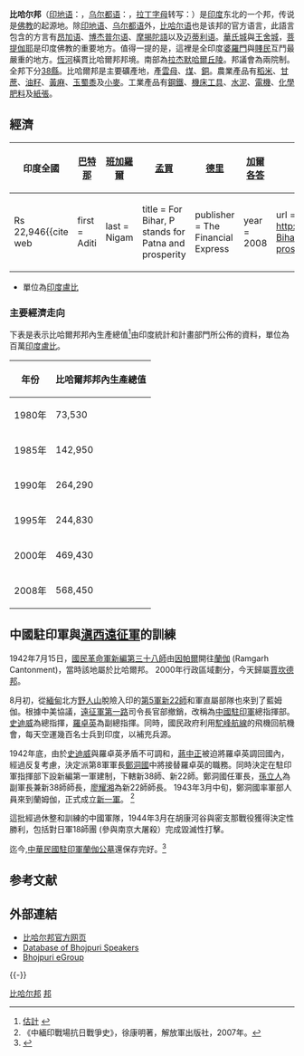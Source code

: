 {{Multiple issues|
{{Expand language|1=en|time=2021-03-10T03:48:03+00:00}}
{{Expert needed|subject=印度|subject2=歷史|time=2021-03-10T03:48:03+00:00}}
{{Globalize|time=2021-03-10T03:48:03+00:00}}
{{POV|time=2021-03-10T03:48:03+00:00}}
}}
{{Infobox state
<!-- See Template:Infobox settlement for additional fields and descriptions -->
| name                    = 比哈爾邦
| native_name             = बिहार
| type                    = 印度的邦
| image_flag              = 
| image_seal              = Seal of Bihar.svg
| image_map               = Bihar in India (claimed and disputed hatched).svg
| map_alt                 =
| map_caption             = 比哈爾邦在印度的位置
| image_map1              = Bihar locator map.svg
| map_caption1            = 比哈爾邦地圖
| latd                    = 25.37
| longd                   = 85.13
| coor_pinpoint           = 巴特那
| coordinates_type        = region:IN-BR_type:adm1st
| coordinates_display     = inline,title
| coordinates_footnotes   =
| coordinates_region      = IN-BR
| subdivision_type        = 國家
| subdivision_name        = 印度
| subdivision_type1       = 地區
| subdivision_name1       = [[印度东部|印度东部]]
| established_title       = 成立
| established_date        = 1912年[[比哈爾與奧立沙省|比哈爾與奧立沙省]]成立，1936年比哈爾省成立
| parts_type              = 縣
| parts_style             = para
| p1                      = [[比哈尔邦行政区划|38]]
| seat_type               = 首府
| seat                    = [[巴特那|巴特那]]
| seat1_type              = 最大城市
| seat1                   = 巴特那
| government_footnotes    =
| leader_title            = 邦长
| leader_name             = Ram Nath Kovind
| leader_title1           = 首席部長
| leader_name1            = Nitish Kumar (JDU)
| leader_title2 = 邦議會
| leader_name2  = [[兩院制|兩院制]]<br/>[[Bihar_Legislative_Council|Legislative Council]] 75<br/>[[Bihar_Legislative_Assembly|Legislative Assembly]] 243 
| leader_title3           = 人民院選區
| leader_name3            = 40
| leader_title4           = 高等法院
| leader_name4            = [[巴特那高等法院|巴特那高等法院]]
| unit_pref               = Metric<!-- or US or UK -->
| area_footnotes          = 
| area_total_km2          = 94,163
| area_note               = 
| area_rank               = 全國第13位
| elevation_footnotes     =
| elevation_m             =
| population_footnotes    =<ref name="GOI_2001">{{cite web|title = census of india|url = http://www.censusindia.gov.in/|work = Census of India 2001|publisher = Government of India|date = 27 May 2002|accessdate = 14 April 2007|archiveurl = https://web.archive.org/web/20070403123745/http://www.censusindia.gov.in/|archivedate = 2007年4月3日|deadurl = no}}</ref>
| population_total        = 103,804,637
| population_as_of        = 2011年
| population_rank         = 全國第3位
| population_density_km2  = 1,102
| population_note         =
| sex_ratio               = 916
| timezone1               = [[印度標準時間|IST]]
| utc_offset1             = +05:30
| iso_code                = [[ISO_3166-2:IN|IN-BR]]
| blank_name_sec1         = [[人类发展指数|HDI]]
| blank_info_sec1         = {{increase}} 0.41<ref>{{cite web |author= |url=http://www.firstpost.com/india/hdi-in-india-rises-by-21-kerala-leads-gujarat-far-behind-114044.html |title=HDI in India rises by 21%: Kerala leads, Gujarat far behind |publisher=Firstpost |date=2011-10-21 |accessdate=2013-11-19 |archive-date=2020-11-12 |archive-url=https://web.archive.org/web/20201112031345/https://www.firstpost.com/india/hdi-in-india-rises-by-21-kerala-leads-gujarat-far-behind-114044.html |dead-url=no }}</ref>（低）
| blank1_name_sec1        = HDI排名
| blank1_info_sec1        = 第21位（2011年）
| blank_name_sec2         = [[識字率|識字率]]
| blank_info_sec2         = 63.4%（第28位）<br/>73.4%（男）<br/>53.3%（女）
| blank1_name_sec2        = 官方語言
| blank1_info_sec2        = [[印地语|印地语]]、[[乌尔都语|乌尔都语]]、[[迈蒂利语|迈蒂利语]]
| area_code_type          = [[UN/LOCODE|UN/LOCODE]]
| area_code               = INBR
| registration_plate      = BR
| website                 = {{url|gov.bih.nic.in}}
| footnotes               = 
}}
'''比哈尔邦'''（[[印地语|印地语]]：'''{{lang|hi|बिहार}}'''，[[乌尔都语|乌尔都语]]：'''{{lang|ur|بہار}}'''，[[拉丁字母|拉丁字母]]转写：{{Unicode|Bihar}}）是[[印度|印度]]东北的一个邦，传说是[[佛教|佛教]]的起源地。除[[印地语|印地语]]、[[乌尔都语|乌尔都语]]外，[[比哈尔语|比哈尔语]]也是该邦的官方语言，此語言包含的方言有[[昂加语|昂加语]]、[[博杰普尔语|博杰普尔语]]、[[摩揭陀語|摩揭陀語]]以及[[迈蒂利语|迈蒂利语]]。[[華氏城|華氏城]]與[[王舍城|王舍城]]，[[菩提伽耶|菩提伽耶]]是印度佛教的重要地方。值得一提的是，這裡是全印度[[婆羅門|婆羅門]]與[[賤民|賤民]]互鬥最嚴重的地方。[[恆河|恆河]]橫貫比哈爾邦邦境。南部為[[拉杰默哈爾丘陵|拉杰默哈爾丘陵]]。邦議會為兩院制。全邦下分[[比哈尔邦行政区划|38縣]]。比哈爾邦是主要礦產地，產[[雲母|雲母]]、[[煤|煤]]、[[銅|銅]]。農業產品有[[稻米|稻米]]、[[甘蔗|甘蔗]]、[[油籽|油籽]]、[[黃麻|黃麻]]、[[玉蜀黍|玉蜀黍]]及[[小麥|小麥]]。工業產品有[[鋼鐵|鋼鐵]]、[[機床工具|機床工具]]、[[水泥|水泥]]、[[電機|電機]]、[[化學肥料|化學肥料]]及[[紙張|紙張]]。

== 經濟 ==
{| class="wikitable" border="1"
|-
! 印度全國
! [[巴特那|巴特那]]
! [[班加羅爾|班加羅爾]]
! [[孟買|孟買]]
! [[德里|德里]]
! [[加爾各答|加爾各答]]
! [[海得拉巴_(印度)|海德拉巴]]
|-
| Rs 22,946<ref name="patna_prosperity">{{cite web
  |first = Aditi
  |last = Nigam
  |title = For Bihar, P stands for Patna and prosperity
  |publisher = The Financial Express
  |year = 2008
  |url = http://www.financialexpress.com/news/For-Bihar-P-stands-for-Patna-and-prosperity/293289/
  |accessdate = 2008-04-07
  |archive-date = 2012-02-17
  |archive-url = https://www.webcitation.org/65VvcGhqS?url=http://www.financialexpress.com/news/For-Bihar-P-stands-for-Patna-and-prosperity/293289/
  |dead-url = no
  }}</ref>
| '''Rs 31,441'''<ref name="patna_prosperity" />
| Rs 29,394 <ref name="Deccan_Herald">{{cite web
 |first       = DH News Service
 |title       = Bangaloreans make less moolah than others
 |publisher   = Deccan Herald
 |date        = 2008
 |url         = http://www.deccanherald.com/DeccanHerald.com/Content/Feb72008/scroll2008020750898.asp?section=updatenews
 |accessdate  = 2008-08-10
 |deadurl     = yes
 |archiveurl  = https://web.archive.org/web/20080210155519/http://www.deccanherald.com/DeccanHerald.com/Content/Feb72008/scroll2008020750898.asp?section=updatenews
 |archivedate = 2008-02-10
}}</ref>
| Rs 40,768 <ref name="Deccan_Herald"/>
| Rs 43,155 <ref name="Deccan_Herald"/>
| Rs 27,868 <ref name="Deccan_Herald"/>
| Rs 28,768 <ref name="Deccan_Herald"/>
|}
* 單位為[[印度盧比|印度盧比]]

=== 主要經濟走向 ===
下表是表示比哈爾邦邦內生產總值<ref>[http://mospi.nic.in/mospi_nad_main.htm 估計] {{webarchive |url = https://web.archive.org/web/20040626084721/http://mospi.nic.in/mospi_nad_main.htm |date=2004-06-26 }}</ref>由印度統計和計畫部門所公佈的資料，單位為百萬[[印度盧比|印度盧比]]。

{| class="wikitable"
|-
! 年份 || 比哈爾邦邦內生產總值
|-
| 1980年 || 73,530{{efn-lr|name=n1}}
|-
| 1985年 || 142,950{{efn-lr|name=n1}}
|-
| 1990年 || 264,290{{efn-lr|name=n1}}
|-
| 1995年 || 244,830
|-
| 2000年 || 469,430
|-
| 2008年 || 568,450  
|}
{{notelist-lr|1=
{{efn-lr|name=n1|1=包括[[賈坎德邦|賈坎德邦]]，為2000年11月15日脫離比哈爾邦，成為印度第28邦。}}
}}
== 中國駐印軍與[[滇西遠征軍|滇西遠征軍]]的訓練 ==

1942年7月15日，[[國民革命軍新編第三十八師|國民革命軍新編第三十八師]]由[[因帕爾|因帕爾]]開往[[蘭伽|蘭伽]] (Ramgarh Cantonment)，當時該地屬於比哈爾邦。 2000年行政區域劃分，今天歸屬[[賈坎德邦|賈坎德邦]]。

8月初，從[[緬甸|緬甸]]北方[[野人山|野人山]]脫險入印的[[國民革命軍第五軍|第5軍]][[新22師|新22師]]和軍直屬部隊也來到了藍姆伽。根據中美協議，[[遠征軍第一路|遠征軍第一路]]司令長官部撤銷，改稱為[[中國駐印軍|中國駐印軍]]總指揮部。 [[史迪威|史迪威]]為總指揮，[[羅卓英|羅卓英]]為副總指揮。同時，國民政府利用[[駝峰航線|駝峰航線]]的飛機回航機會，每天空運幾百名士兵到印度，以補充兵源。

1942年底，由於[[史迪威|史迪威]]與羅卓英矛盾不可調和，[[蔣中正|蔣中正]]被迫將羅卓英調回國內，經過反复考慮，決定派第8軍軍長[[鄭洞國|鄭洞國]]中將接替羅卓英的職務。同時決定在駐印軍指揮部下設新編第一軍建制，下轄新38師、新22師。鄭洞國任軍長，[[孫立人|孫立人]]為副軍長兼新38師師長，[[廖耀湘|廖耀湘]]為新22師師長。 1943年3月中旬，鄭洞國率軍部人員來到蘭姆伽，正式成立[[新一軍|新一軍]]。 <ref>《中緬印戰場抗日戰爭史》，徐康明著，解放軍出版社，2007年。 </ref>

這批經過休整和訓練的中國軍隊，1944年3月在胡康河谷與密支那戰役獲得決定性勝利，包括對日軍18師團 (參與南京大屠殺）完成毀滅性打擊。

迄今,[[中華民國駐印軍蘭伽公墓|中華民國駐印軍蘭伽公墓]]還保存完好。<ref>{{Cite web |url=https://www.thestatesman.com/supplements/forgotten-souls-1502635052.html |title=存档副本 |access-date=2021-10-09 |archive-date=2021-10-09 |archive-url=https://web.archive.org/web/20211009211351/https://www.thestatesman.com/supplements/forgotten-souls-1502635052.html |dead-url=no }}</ref>

== 参考文献 ==
{{Reflist}}

== 外部連結 ==
* [https://web.archive.org/web/20190706064325/http://bihar.com/ 比哈尔邦官方网页]
* [http://www.bhojpuri.org/ Database of Bhojpuri Speakers] {{Wayback|url=http://www.bhojpuri.org/ |date=20210125191029 }}
* [http://groups.yahoo.com/group/bhojpuri/ Bhojpuri eGroup] {{Wayback|url=http://groups.yahoo.com/group/bhojpuri/ |date=20130212083458 }}

{{-}}
{{bharat}}

{{Authority control}}
[[Category:比哈尔邦|]]
[[Category:印度的邦和中央直辖区|邦]]